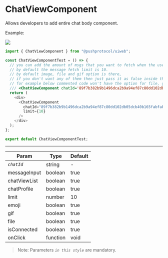 # ChatViewComponent

Allows developers to add entire chat body component.

<head>
  <title>UiWeb - ChatViewComponent</title>
</head>



<Tabs className="codetabs" groupId="code-examples">
<TabItem  value="js" attributes={{className: "codetab js"}} default>

Example:

<ModalContainer>
  <img src={require("/static/img/usecases/chat.png").default} />
</ModalContainer>

```typescript
import { ChatViewComponent } from "@pushprotocol/uiweb";

const ChatViewComponentTest = () => {
  // you can add the amount of msgs that you want to fetch when the user first sees the component
  // by default the message fetch limit is 10.
  // by default image, file and gif option is there,
  // if you don't want any of them then just pass it as false inside the component
  // for example below commented code won't have the option for file, gif and emoji:
  /// <ChatViewComponent chatId='89f7b382b9b1496dca2b9a94ef87c80dd102db05dcb40b165fabfab28770fd55' emoji={false} gif={false} file={false} limit={10}/>
  return (
    <div>
      <ChatViewComponent
        chatId="89f7b382b9b1496dca2b9a94ef87c80dd102db05dcb40b165fabfab28770fd55"
        limit={10}
      />
    </div>
  );
};

export default ChatViewComponentTest;
```

</TabItem>
</Tabs>

---

| Param        | Type     | Default |
| ------------ | -------- | ------- |
| _`chatId`_   | string   | -       |
| messageInput | boolean  | true    |
| chatViewList | boolean  | true    |
| chatProfile  | boolean  | true    |
| limit        | number   | 10      |
| emoji        | boolean  | true    |
| gif          | boolean  | true    |
| file         | boolean  | true    |
| isConnected  | boolean  | true    |
| onClick      | function | void    |

> Note: Parameters _`in this style`_ are mandatory.
